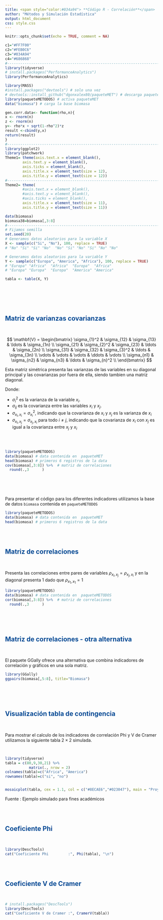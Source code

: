 ```yaml
---
title: <span style="color:#034a94"> **Código R - Correlación**</span>
author: "Métodos y Simulación Estadística"
output: html_document
css: style.css
---
```


```r
knitr::opts_chunk$set(echo = TRUE, comment = NA)

c1="#FF7F00"
c2="#FEB0C6"
c3="#034A94"
c4="#686868"
#-------------------------------------------------------------------------
library(tidyverse)
# install.packages("PerformanceAnalytics")
library(PerformanceAnalytics)

library(MASS)
#install.packages("devtools") # solo una vez
# devtools::install_github("dgonxalex80/paqueteMET") # descarga paqueteDEG
library(paqueteMETODOS) # activa paqueteMET
data("biomasa") # carga la base biomasa

gen.corr.data<- function(rho,n){
x <- rnorm(n)
z <- rnorm(n)
y<- rho*x + sqrt(1-rho^2)*z
result <-cbind(y,x)
return(result)
}
#-------------------------------------------------------------------------
library(ggplot2)
library(patchwork)
Theme1= theme(axis.text.x = element_blank(),
        axis.text.y = element_blank(),
        axis.ticks = element_blank(),
        axis.title.x = element_text(size = 12),
        axis.title.y = element_text(size = 12))
#------------------------------------------------------------------------
Theme2= theme(
        #axis.text.x = element_blank(),
        #axis.text.y = element_blank(),
        #axis.ticks = element_blank(),
        axis.title.x = element_text(size = 11),
        axis.title.y = element_text(size = 11))

data(biomasa)
biomasa38=biomasa[,3:8]
#------------------------------------------------------------------------
# Fijamos semilla
set.seed(20)
# Generamos datos aleatorios para la variable X
X <- sample(c("Si", "No"), 100, replace = TRUE)
# "No" "Si" "Si" "No"  "No" "Si" "No" "Si" "No" "No"

# Generamos datos aleatorios para la variable Y
Y <- sample(c("Europa", "America", "Africa"), 100, replace = TRUE)
# "Europa" "Africa"  "Africa"  "Europa"  "Africa" 
# "Europa" "Europa"  "Europa"  "America" "America"

tabla <- table(X, Y)



```

</br></br></br>

## <span style="color:#034a94">**Matriz de varianzas covarianzas**</span>

</br>

$$
\mathbf{V} =
\begin{bmatrix}
  \sigma_{1}^2 & \sigma_{12} & \sigma_{13} & \ldots & \sigma_{1n} \\
  \sigma_{21} & \sigma_{2}^2 & \sigma_{23} & \ldots & \sigma_{2n} \\
  \sigma_{31} & \sigma_{32} & \sigma_{3}^2 & \ldots & \sigma_{3n} \\
  \vdots & \vdots & \vdots & \ddots & \vdots \\
  \sigma_{n1} & \sigma_{n2} & \sigma_{n3} & \ldots & \sigma_{n}^2 \\
\end{bmatrix}
$$

Esta matriz simétrica presenta las varianzas de las variables en su diagonal principal y las covarianzas por fuera de ella, siendo tambien una matriz diagonal.

Donde:

* $\sigma_{i}^2$  es la varianza de la variable $x_i$.
* $\sigma_{ij}$ es la covarianza entre las variables $x_i$ y $x_j$.
* $\sigma_{x_i,x_i} = \sigma^2_{x_i}$, indicando que la covarianza de $x_i$ y $x_j$ es la varianza de $x_i$ 
* $\sigma_{x_i,x_j} = \sigma_{x_j,x_i}$ para todo $i \neq j$, indicando que la covarianza de $x_i$ con $x_j$ es igual a la covarianza entre $x_j$ y $x_i$

</br></br>

```r
library(paqueteMETODOS)
data(biomasa) # data contenida en  paqueteMET
head(biomasa) # primeros 6 registros de la data
cov(biomasa[,3:8]) %>%  # matriz de correlaciones 
  round(.,3      )
```
</br></br></br>

Para presentar el código para los diferentes indicadores utilizamos la base de datos `biomasa` contenida en `paqueteMETODOS`


```r
library(paqueteMETODOS)
data(biomasa) # data contenida en  paqueteMET
head(biomasa) # primeros 6 registros de la data
```



</br></br>

## <span style="color:#034a94">**Matriz de correlaciones**</span>

</br>

Presenta las correlaciones entre pares de variables $\rho_{x_i,x_j} = \rho_{x_j,x_i}$ y en la diagonal presenta 1 dado que $\rho_{x_1, x_1} =1$


```r
library(paqueteMETODOS)
data(biomasa) # data contenida en  paqueteMETODOS
cor(biomasa[,3:8]) %>%  # matriz de correlaciones 
  round(.,3      )
```


</br></br></br>

## <span style="color:#034a94">**Matriz de correlaciones - otra alternativa**</span>

</br>

El paquete GGally ofrece una alternativa que combina indicadores de correlación y gráficos en una sola matriz.


```r
library(GGally)
ggpairs(biomasa[,5:8], title="Biomasa") 
```


</br></br></br>



## <span style="color:#034a94">**Visualización tabla de contingencia**</span>

</br>

Para mostrar el calculo de los indicadores de correlación Phi y V de Cramer utilizamos la siguiente tabla $2 \times 2$ simulada.

</br>

```r
library(tidyverse)
tabla = c(80,9,30,21) %>% 
           matrix(., nrow = 2) 
colnames(tabla)=c("Africa", "America")
rownames(tabla)=c("si", "no")


mosaicplot(tabla, cex = 1.1, col = c("#8ECAE6","#023047"), main = "Proyectos aprobados sistema alimentario")

```

Fuente : Ejemplo simulado para fines académicos

</br></br>

## <span style="color:#034a94">**Coeficiente Phi**</span>

</br>

```r
library(DescTools)
cat("Coeficiente Phi         :", Phi(tabla), "\n")
```


</br></br>

## <span style="color:#034a94">**Coeficiente V de Cramer**</span>

</br>

```r

# install.packages("DescTools")
library(DescTools)
cat("Coeficiente V de Cramer :", CramerV(tabla)) 
```


